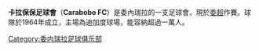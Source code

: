 {{Infobox football club
| clubname   = 卡拉保保<br /> Carabobo FC
| image      = 
| fullname   = Carabobo Fútbol Club
| nickname   = ''El Granate'',<br /> ''El Vinotinto Regional''
| founded    = {{Start date and age|1964|July|24}}
| ground     = [[迪加度球場|迪加度球場]]
| capacity   = 10,400
| chairman   = Thaer Hassan
| manager    = Jhonny Ferreira
| league     = [[委內瑞拉足球甲級聯賽|委內瑞拉足球甲級聯賽]]
| season     = 2019
| position   = 總成績，第 3 位
| pattern_la1 = _whiteborder | pattern_b1 = _whitesleevelinesandsides | pattern_ra1 = _whiteborder
| leftarm1 = 800000 | body1 = 800000 | rightarm1 = 800000 | shorts1 = 800000 | socks1 = FFFFFF
| pattern_la2 = | pattern_b2 = _greyblue_sleeve_seams | pattern_ra2 =
| leftarm2 = FFFFFF | body2 = FFFFFF | rightarm2 = FFFFFF | shorts2 = 800000 | socks2 = FFFFFF
}}

'''卡拉保保足球會'''（'''Carabobo FC'''）是委內瑞拉的一支足球會，現於[[委超|委超]]作賽。球隊於1964年成立，主場為迪加度球場，能容納超過一萬人。

{{fc-stub}}

[[Category:委内瑞拉足球俱乐部|Category:委内瑞拉足球俱乐部]]